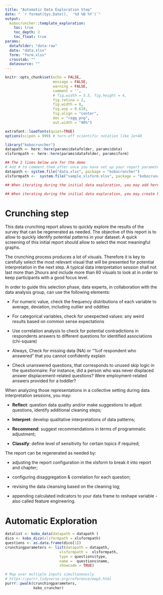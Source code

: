 ```yaml
---
title: "Automatic Data Exploration Step"
date: " `r format(Sys.Date(),  '%d %B %Y')`"
output:
  kobocruncher::template_exploration:
    toc: true
    toc_depth: 2
    toc_float: true
params:
  datafolder: "data-raw"
  data: "data.xlsx"
  form: "form.xlsx"
  crosstab: ""
  datasource: ""
---
```


<!--
How to: This is a simple exploration notebook for any data collected on kobo -
1. Create an Rstudio project
2. Open this Rmd Template
3. create a new folder named "data-raw" 
4. get both your form and data from your kobo project and put them within this "data-raw" folder - Note that data shall be saved as csv with "XML Value and header format". use advanced options to set up "Include groups in headers" and use "." as group separator
5. Replace the correct reference in the params of this notebook nd Knit your notebook 

Note: by default this notebook will take the first label translation (English, Spanish, etc.) by order in your form - if you want to get the results in a different language - just adjust the order within the xlsform - You can also adjust the label directly in your xlsform to regenerate the crunching report 
-->


```r
knitr::opts_chunk$set(echo = FALSE, 
                      message = FALSE, 
                      warning = FALSE,
                      comment = '', 
                      # fig.width = 5.5, fig.height = 4,
                      fig.retina = 2, 
                      fig.width = 8,
                      fig.asp = 0.618,
                      fig.align = "center",
                      dev = "ragg_png",
                      out.width = "90%")

extrafont::loadfonts(quiet=TRUE)
options(scipen = 999) # turn-off scientific notation like 1e+48

library("kobocruncher")
datapath <- here::here(params$datafolder, params$data)
xlsformpath <- here::here(params$datafolder, params$form) 

## The 2 lines below are for the demo 
# Add # to comment them after once you have set up your report parameters..
datapath <- system.file("data.xlsx", package = "kobocruncher")
xlsformpath <-  system.file("sample_xlsform.xlsx", package = "kobocruncher")

```


```r

## When iterating during the initial data exploration, you may add here specific cleaning steps 


```

```r

## When iterating during the initial data exploration, you may create here calculated variables


```

# Crunching step

This data crunching report allows to quickly explore the results of the survey that can be regenerated as needed. The objective of this report is to allow to quickly identify potential patterns in your dataset. A quick screening of this initial report should allow to select the most meaningful graphs.

The crunching process produces a lot of visuals. Therefore it is key to carefully select the most relevant visual that will be presented for potential interpretation in the next step. A typical data interpretation session shall not last more than 2hours and include more than 60 visuals to look at in order to keep participants with a good focus level.
 
In order to guide this selection phase, data experts, in collaboration with the data analysis group, can use the following elements:
 
  *  For numeric value, check the frequency distributions of each variable to average, deviation, including outlier and oddities
 
  *  For categorical variables, check for unexpected values: any weird results based on common sense expectations
 
  *  Use correlation analysis to check for potential contradictions in respondents answers to different questions for identified associations (chi-square)
 
  *  Always, Check for missing data (NA) or "%of respondent who answered" that you cannot confidently explain
 
  *  Check unanswered questions, that corresponds to unused skip logic in the questionnaire: For instance, did a person who was never displaced answer displacement-related questions? Were employment-related answers provided for a toddler?
 
When analyzing those representations in a collective setting during data interpretation sessions, you may:  
 
  *  __Reflect__: question data quality and/or make suggestions to adjust questions, identify additional cleaning steps;   

  *  __Interpret__: develop qualitative interpretations of data patterns;     

  *  __Recommend__: suggest recommendations in terms of programmatic adjustment;    

  *  __Classify__: define level of sensitivity for certain topics if required;     

The report can be regenerated as needed by:  

  *  adjusting the report configuration in the xlsform to break it into report and chapter;   

  *  configuring disaggregation & correlation for each question;   

  *  revising the data cleansing based on the cleaning log;   
 
  *  appending calculated indicators to your data frame to reshape variable - also called feature engineering. 


# Automatic Exploration

```r
datalist <- kobo_data(datapath = datapath )
dico <- kobo_dico(xlsformpath = xlsformpath)
questions <- as.data.frame(dico[1])
crunchingparameters <- list(datapath = datapath,
                         xlsformpath =  xlsformpath,
                         type = questions$type,
                         name =  questions$name,
                         showcode = TRUE)
```


```r
# Map over multiple inputs simultaneously
# https://purrr.tidyverse.org/reference/map2.html
purrr::pwalk(crunchingparameters,
             kobo_cruncher)
```


